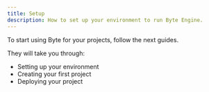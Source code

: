 ```yaml
---
title: Setup
description: How to set up your environment to run Byte Engine.
---
```


To start using Byte for your projects, follow the next guides.

They will take you through:
 - Setting up your environment
 - Creating your first project
 - Deploying your project